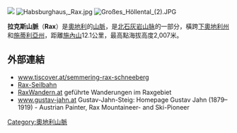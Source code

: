 {{noteTA
|G1=奥地利地名
}}
[[Image:Rax.jpg|]]
[[Image:Habsburghaus,_Rax.jpg|thumb]]
[[Image:Großes_Höllental_(2).JPG|thumb]]

'''拉克斯山脈'''（'''Rax'''）是[[奧地利|奧地利]]的[[山脈|山脈]]，是[[北石灰岩山脉|北石灰岩山脉]]的一部分，橫跨[[下奧地利州|下奧地利州]]和[[施蒂利亞州|施蒂利亞州]]，距離[[施內山|施內山]]12.1公里，最高點海拔高度2,007米。

==外部連結==
* [http://www.tiscover.at/semmering-rax-schneeberg www.tiscover.at/semmering-rax-schneeberg] {{Wayback|url=http://www.tiscover.at/semmering-rax-schneeberg |date=20090417164847 }}
* [http://www.raxseilbahn.com Rax-Seilbahn] {{Wayback|url=http://www.raxseilbahn.com/ |date=20100528074501 }}
* [http://raxwandern.at RaxWandern.at] {{Wayback|url=http://raxwandern.at/ |date=20070125152454 }} geführte Wanderungen im Raxgebiet
* [http://www.gustav-jahn.at www.gustav-jahn.at] {{Wayback|url=http://www.gustav-jahn.at/ |date=20200922163043 }} Gustav-Jahn-Steig: Homepage Gustav Jahn (1879–1919) - Austrian Painter, Rax Mountaineer- and Ski-Pioneer

{{Austria-geo-stub}}
[[Category:奧地利山脈|Category:奧地利山脈]]